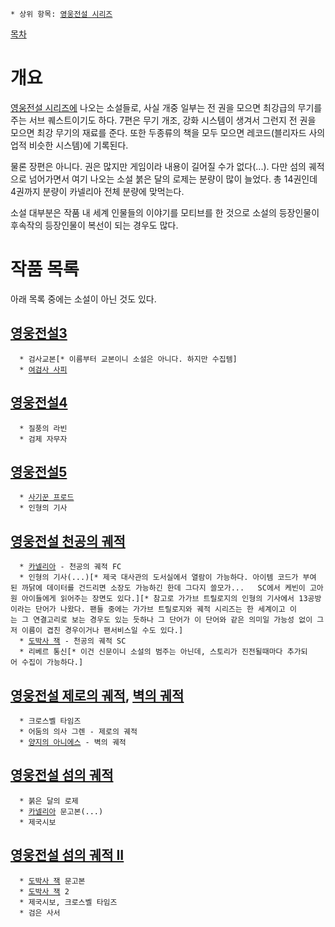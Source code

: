 * 상위 항목: [[영웅전설 시리즈]]

[[목차]]
= 개요 =
[[영웅전설 시리즈]]에 나오는 소설들로, 사실 개중 일부는 전 권을 모으면 최강급의 무기를 주는 서브 퀘스트이기도 하다.
7편은 무기 개조, 강화 시스템이 생겨서 그런지 전 권을 모으면 최강 무기의 재료를 준다. 또한 두종류의 책을 모두 모으면 레코드(블리자드 사의 업적 비슷한 시스템)에 기록된다.

물론 장편은 아니다. 권은 많지만 게임이라 내용이 길어질 수가 없다(...). 다만 섬의 궤적으로 넘어가면서 여기 나오는 소설 붉은 달의 로제는 분량이 많이 늘었다. 총 14권인데 4권까지 분량이 카넬리아 전체 분량에 맞먹는다.

소설 대부분은 작품 내 세계 인물들의 이야기를 모티브를 한 것으로 소설의 등장인물이 후속작의 등장인물이 복선이 되는 경우도 많다.

= 작품 목록 =
아래 목록 중에는 소설이 아닌 것도 있다.

== [[영웅전설3]] ==
   * 검사교본[* 이름부터 교본이니 소설은 아니다. 하지만 수집템]
   * [[여검사 사피]]

== [[영웅전설4]] ==
   * 질풍의 라빈
   * 검제 자무자

== [[영웅전설5]] ==
   * [[사기꾼 프로드]]
   * 인형의 기사

== [[영웅전설 천공의 궤적]] ==
   * [[카넬리아]] - 천공의 궤적 FC
   * 인형의 기사(...)[* 제국 대사관의 도서실에서 열람이 가능하다. 아이템 코드가 부여된 까닭에 데이터를 건드리면 소장도 가능하긴 한데 그다지 쓸모가...   SC에서 케빈이 고아원 아이들에게 읽어주는 장면도 있다.][* 참고로 가가브 트릴로지의 인형의 기사에서 13공방이라는 단어가 나왔다. 팬들 중에는 가가브 트릴로지와 궤적 시리즈는 한 세계이고 이는 그 연결고리로 보는 경우도 있는 듯하나 그 단어가 이 단어와 같은 의미일 가능성 없이 그저 이름이 겹친 경우이거나 팬서비스일 수도 있다.]
   * [[도박사 잭]] - 천공의 궤적 SC
   * 리베르 통신[* 이건 신문이니 소설의 범주는 아닌데, 스토리가 진전될때마다 추가되어 수집이 가능하다.]

== [[영웅전설 제로의 궤적]], [[벽의 궤적]] ==
   * 크로스벨 타임즈
   * 어둠의 의사 그렌 - 제로의 궤적
   * [[양지의 아니에스]] - 벽의 궤적

== [[영웅전설 섬의 궤적]] ==
   * 붉은 달의 로제
   * [[카넬리아]] 문고본(...)
   * 제국시보

== [[영웅전설 섬의 궤적 II]] ==
   * [[도박사 잭]] 문고본
   * [[도박사 잭]] 2
   * 제국시보, 크로스벨 타임즈
   * 검은 사서
